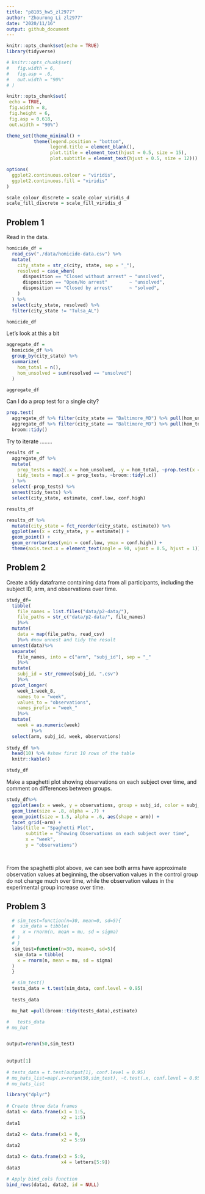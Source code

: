 ```yaml
---
title: "p8105_hw5_zl2977"
author: "Zhourong Li zl2977"
date: "2020/11/16"
output: github_document
---
```


```r
knitr::opts_chunk$set(echo = TRUE)
library(tidyverse)

# knitr::opts_chunk$set(
#   fig.width = 6,
#   fig.asp = .6,
#   out.width = "90%"
# )

knitr::opts_chunk$set(
 echo = TRUE,
 fig.width = 8,
 fig.height = 6,
 fig.asp = 0.618,
 out.width = "90%")

theme_set(theme_minimal() +
          theme(legend.position = "bottom",
                legend.title = element_blank(),
                plot.title = element_text(hjust = 0.5, size = 15),
                plot.subtitle = element_text(hjust = 0.5, size = 12)))

options(
  ggplot2.continuous.colour = "viridis",
  ggplot2.continuous.fill = "viridis"
)

scale_colour_discrete = scale_color_viridis_d
scale_fill_discrete = scale_fill_viridis_d
```


## Problem 1

Read in the data.

```r
homicide_df = 
  read_csv("./data/homicide-data.csv") %>% 
  mutate(
    city_state = str_c(city, state, sep = "_"),
    resolved = case_when(
      disposition == "Closed without arrest" ~ "unsolved",
      disposition == "Open/No arrest"        ~ "unsolved",
      disposition == "Closed by arrest"      ~ "solved",
    )
  ) %>% 
  select(city_state, resolved) %>% 
  filter(city_state != "Tulsa_AL")

homicide_df
```




Let's look at this a bit

```r
aggregate_df = 
  homicide_df %>% 
  group_by(city_state) %>% 
  summarize(
    hom_total = n(),
    hom_unsolved = sum(resolved == "unsolved")
  )

aggregate_df
```

Can I do a prop test for a single city?

```r
prop.test(
  aggregate_df %>% filter(city_state == "Baltimore_MD") %>% pull(hom_unsolved), 
  aggregate_df %>% filter(city_state == "Baltimore_MD") %>% pull(hom_total)) %>% 
  broom::tidy()
```

Try to iterate ........

```r
results_df = 
  aggregate_df %>% 
  mutate(
    prop_tests = map2(.x = hom_unsolved, .y = hom_total, ~prop.test(x = .x, n = .y)),
    tidy_tests = map(.x = prop_tests, ~broom::tidy(.x))
  ) %>% 
  select(-prop_tests) %>% 
  unnest(tidy_tests) %>% 
  select(city_state, estimate, conf.low, conf.high)

results_df
```


```r
results_df %>% 
  mutate(city_state = fct_reorder(city_state, estimate)) %>% 
  ggplot(aes(x = city_state, y = estimate)) +
  geom_point() + 
  geom_errorbar(aes(ymin = conf.low, ymax = conf.high)) + 
  theme(axis.text.x = element_text(angle = 90, vjust = 0.5, hjust = 1))
```

## Problem 2

Create a tidy dataframe containing data from all participants, including the subject ID, arm, and observations over time.

```r
study_df=
  tibble(
    file_names = list.files("data/p2-data/"),
    file_paths = str_c("data/p2-data/", file_names)
    )%>%
  mutate(
    data = map(file_paths, read_csv)
    )%>% #now unnest and tidy the result
  unnest(data)%>%
  separate(
    file_names, into = c("arm", "subj_id"), sep = "_"
    )%>%
  mutate(
    subj_id = str_remove(subj_id, ".csv")
    )%>%
  pivot_longer(
    week_1:week_8,
    names_to = "week",
    values_to = "observations",
    names_prefix = "week_"
    )%>%
  mutate(
    week = as.numeric(week)
         )%>%
  select(arm, subj_id, week, observations)
  
study_df %>%
  head(10) %>% #show first 10 rows of the table
  knitr::kable()

study_df
```
   
Make a spaghetti plot showing observations on each subject over time, and comment on differences between groups.

```r

study_df%>%
  ggplot(aes(x = week, y = observations, group = subj_id, color = subj_id))+
  geom_line(size = .8, alpha = .7) + 
  geom_point(size = 1.5, alpha = .6, aes(shape = arm)) +
  facet_grid(~arm) +
  labs(title = "Spaghetti Plot",
       subtitle = "Showing Observations on each subject over time", 
       x = "week",
       y = "observations")

    
```
From the spaghetti plot above, we can see both arms have approximate observation values at beginning, the observation values in the control group do not change much over time, while the observation values in the experimental group increase over time.

## Problem 3

```r
  # sim_test=function(n=30, mean=0, sd=5){
  #  sim_data = tibble(
  #   x = rnorm(n, mean = mu, sd = sigma)
  # ) 
  # }  
  sim_test=function(n=30, mean=0, sd=5){
   sim_data = tibble(
    x = rnorm(n, mean = mu, sd = sigma)
  ) 
  }  

  # sim_test()
  tests_data = t.test(sim_data, conf.level = 0.95)
  
  tests_data
```

```r
  mu_hat =pull(broom::tidy(tests_data),estimate)

#   tests_data
# mu_hat


output=rerun(50,sim_test)
   
      
output[1]      
    
# tests_data = t.test(output[1], conf.level = 0.95)
# mu_hats_list=map(.x=rerun(50,sim_test), ~t.test(.x, conf.level = 0.95))
# mu_hats_list
```

```r
library("dplyr")                             
  
# Create three data frames 
data1 <- data.frame(x1 = 1:5,                
                    x2 = 1:5) 
data1

data2 <- data.frame(x1 = 0, 
                    x2 = 5:9) 
data2

data3 <- data.frame(x3 = 5:9, 
                    x4 = letters[5:9]) 
data3

# Apply bind_cols function 
bind_rows(data1, data2, id = NULL)    
```


